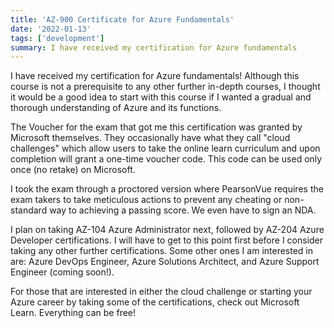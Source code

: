 ```yaml
---
title: 'AZ-900 Certificate for Azure Fundamentals'
date: '2022-01-13'
tags: ['development']
summary: I have received my certification for Azure fundamentals
---
```


I have received my certification for Azure fundamentals! Although this course is not a prerequisite to any other further in-depth courses, I thought it would be a good idea to start with this course if I wanted a gradual and thorough understanding of Azure and its functions.  

The Voucher for the exam that got me this certification was granted by Microsoft themselves. They occasionally have what they call "cloud challenges" which allow users to take the online learn curriculum and upon completion will grant a one-time voucher code. This code can be used only once (no retake) on Microsoft.  

I took the exam through a proctored version where PearsonVue requires the exam takers to take meticulous actions to prevent any cheating or non-standard way to achieving a passing score. We even have to sign an NDA.

I plan on taking AZ-104 Azure Administrator next, followed by AZ-204 Azure Developer certifications. I will have to get to this point first before I consider taking any other further certifications. Some other ones I am interested in are: Azure DevOps Engineer, Azure Solutions Architect, and Azure Support Engineer (coming soon!).

For those that are interested in either the cloud challenge or starting your Azure career by taking some of the certifications, check out Microsoft Learn. Everything can be free!